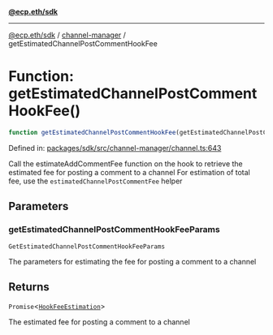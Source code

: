 [**@ecp.eth/sdk**](../../index.mdx)

***

[@ecp.eth/sdk](/sdk-reference/index.mdx) / [channel-manager](/sdk-reference/channel-manager/index.mdx) / getEstimatedChannelPostCommentHookFee

# Function: getEstimatedChannelPostCommentHookFee()

```ts
function getEstimatedChannelPostCommentHookFee(getEstimatedChannelPostCommentHookFeeParams): Promise<HookFeeEstimation>;
```

Defined in: [packages/sdk/src/channel-manager/channel.ts:643](https://github.com/ecp-eth/comments-monorepo/blob/main/packages/sdk/src/channel-manager/channel.ts#L643)

Call the estimateAddCommentFee function on the hook to retrieve the estimated fee for posting a comment to a channel
For estimation of total fee, use the `estimatedChannelPostCommentFee` helper

## Parameters

### getEstimatedChannelPostCommentHookFeeParams

`GetEstimatedChannelPostCommentHookFeeParams`

The parameters for estimating the fee for posting a comment to a channel

## Returns

`Promise`\<[`HookFeeEstimation`](/sdk-reference/channel-manager/types/type-aliases/HookFeeEstimation.mdx)\>

The estimated fee for posting a comment to a channel
